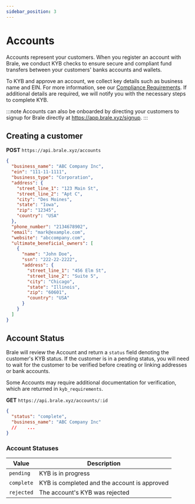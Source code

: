 ```yaml
---
sidebar_position: 3
---
```


# Accounts

Accounts represent your customers. When you register an account with Brale, we conduct KYB checks to ensure secure and compliant fund transfers between your customers' banks accounts and wallets.

To KYB and approve an account, we collect key details such as business name and EIN. For more information, see our [Compliance Requirements](https://docs.brale.xyz/docs/compliance-requirements). If additional details are required, we will notify you with the necessary steps to complete KYB.

:::note
Accounts can also be onboarded by directing your customers to signup for Brale directly at https://app.brale.xyz/signup.
:::

## Creating a customer

**POST** `https://api.brale.xyz/accounts`

```json title="Request Body" showLineNumbers
{
  "business_name": "ABC Company Inc",
  "ein": "111-11-1111",
  "business_type": "Corporation",
  "address": {
    "street_line_1": "123 Main St",
    "street_line_2": "Apt C",
    "city": "Des Moines",
    "state": "Iowa",
    "zip": "12345",
    "country": "USA"
  },
  "phone_number": "2134678902",
  "email": "mark@example.com",
  "website": "abccompany.com",
  "ultimate_beneficial_owners": [
    {
      "name": "John Doe",
      "ssn": "222-22-2222",
      "address": {
        "street_line_1": "456 Elm St",
        "street_line_2": "Suite 5",
        "city": "Chicago",
        "state": "Illinois",
        "zip": "60601",
        "country": "USA"
      }
    }
  ]
}
```

## Account Status

Brale will review the Account and return a `status` field denoting the customer's KYB status. If the customer is in a pending status, you will need to wait for the customer to be verified before creating or linking addresses or bank accounts.

Some Accounts may require additional documentation for verification, which are returned in `kyb_requirements`.

**GET** `https://api.brale.xyz/accounts/:id`

```json title="Response Body" showLineNumbers
{
  "status": "complete",
  "business_name": "ABC Company Inc"
  //	...
}
```

### Account Statuses

| Value      | Description                                  |
| ---------- | -------------------------------------------- |
| `pending`  | KYB is in progress                           |
| `complete` | KYB is completed and the account is approved |
| `rejected` | The account's KYB was rejected               |
